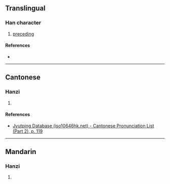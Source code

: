 {{character info}}
==Translingual==

===Han character===
{{Han char|rn=64|rad=手|as=14|sn=17|four=54091|canj=QTBF|ids=⿰扌蔡}}

# [[preceding]]

====References====
* {{Han ref|kx=0462.020|dkj=12931|dj=0811.100|hdz=31979.050|uh=6503|ud=25859|bh=EFD6|bd=61398}}

----

==Cantonese==

===Hanzi===
{{yue-hanzi|jyut=[[caat3]]|y=chaat3}}

# {{rfdef|yue|sort=手15}}

====References====
* [http://www.iso10646hk.net/jp/document/download.jsp Jyutping Database (iso10646hk.net) - Cantonese Pronunciation List (Part 2), p. 119]

----

==Mandarin==

===Hanzi===
{{cmn-hanzi|pin=[[cā]] ([[ca1]]), [[sǎ]] ([[sa3]])|wg=ts'a<sup>1</sup>, sa<sup>3</sup>}}

# {{rfdef|cmn|sort=手15}}